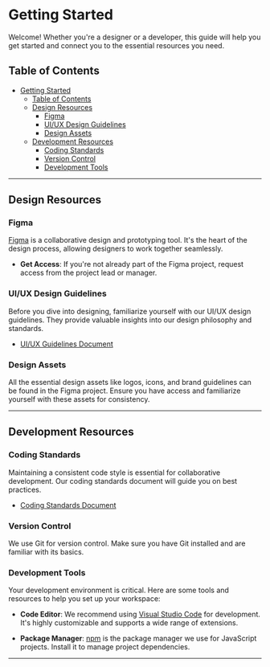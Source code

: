  
<Meta title="Getting Started" />

# Getting Started
 
Welcome! Whether you're a designer or a developer, this guide will help you get started and connect you to the essential resources you need.
 
## Table of Contents
 
- [Getting Started](#getting-started)
  - [Table of Contents](#table-of-contents)
  - [Design Resources](#design-resources)
    - [Figma](#figma)
    - [UI/UX Design Guidelines](#uiux-design-guidelines)
    - [Design Assets](#design-assets)
  - [Development Resources](#development-resources)
    - [Coding Standards](#coding-standards)
    - [Version Control](#version-control)
    - [Development Tools](#development-tools)
 
---
 
## Design Resources
 
### Figma
 
[Figma](https://www.figma.com/) is a collaborative design and prototyping tool. It's the heart of the design process, allowing designers to work together seamlessly.
 
- **Get Access**: If you're not already part of the Figma project, request access from the project lead or manager.
 
### UI/UX Design Guidelines
 
Before you dive into designing, familiarize yourself with our UI/UX design guidelines. They provide valuable insights into our design philosophy and standards.
 
- [UI/UX Guidelines Document](https://your-design-guidelines-link.com)
 
### Design Assets
 
All the essential design assets like logos, icons, and brand guidelines can be found in the Figma project. Ensure you have access and familiarize yourself with these assets for consistency.
 
---
 
## Development Resources
 
### Coding Standards
 
Maintaining a consistent code style is essential for collaborative development. Our coding standards document will guide you on best practices.
 
- [Coding Standards Document](https://your-coding-standards-link.com)
 
### Version Control
 
We use Git for version control. Make sure you have Git installed and are familiar with its basics.
 
### Development Tools
 
Your development environment is critical. Here are some tools and resources to help you set up your workspace:
 
- **Code Editor**: We recommend using [Visual Studio Code](https://code.visualstudio.com/) for development. It's highly customizable and supports a wide range of extensions.
 
- **Package Manager**: [npm](https://www.npmjs.com/) is the package manager we use for JavaScript projects. Install it to manage project dependencies.
 
---